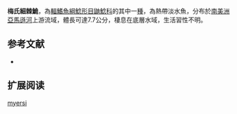 {{Speciesbox
| name = 梅氏細棘鮠
| image = 
| image_width = 250px
| image_caption = 
| status = NE
| status_system = IUCN3.1
| genus = Leptodoras
| species = myersi
| authority = [[Böhlke|Böhlke]], 1970
| synonyms = 
}}

'''梅氏細棘鮠'''，為[[輻鰭魚綱|輻鰭魚綱]][[鯰形目|鯰形目]][[鼬鯰科|鼬鯰科]]的其中一[[種|種]]，為熱帶淡水魚，分布於[[南美洲|南美洲]][[亞馬遜河|亞馬遜河]]上游流域，體長可達7.7公分，棲息在底層水域，生活習性不明。

==参考文献==
*{{FishBase_species|genus=Leptodoras|species=myersi|year=2015|month=7}}

== 扩展阅读 ==
{{refbegin}}
{{wikispecies-inline|Leptodoras myersi|梅氏細棘鮠}}
{{refend}}
{{Taxonbar|from=Q6417367}}

[[Category:細棘鮠屬|myersi]]